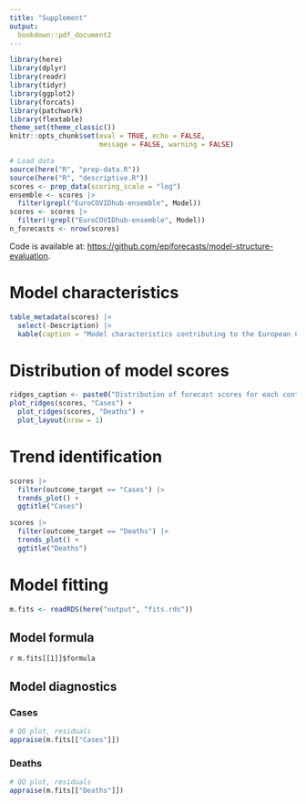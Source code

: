 ```yaml
---
title: "Supplement"
output: 
  bookdown::pdf_document2
---
```


```r
library(here)
library(dplyr)
library(readr)
library(tidyr)
library(ggplot2)
library(forcats)
library(patchwork)
library(flextable)
theme_set(theme_classic())
knitr::opts_chunk$set(eval = TRUE, echo = FALSE,
                      message = FALSE, warning = FALSE)
```

```r
# Load data
source(here("R", "prep-data.R"))
source(here("R", "descriptive.R"))
scores <- prep_data(scoring_scale = "log")
ensemble <- scores |> 
  filter(grepl("EuroCOVIDhub-ensemble", Model))
scores <- scores |> 
  filter(!grepl("EuroCOVIDhub-ensemble", Model))
n_forecasts <- nrow(scores)
```

Code is available at: <https://github.com/epiforecasts/model-structure-evaluation>. 

\newpage

# Model characteristics

```r
table_metadata(scores) |>
  select(-Description) |>
  kable(caption = "Model characteristics contributing to the European COVID-19 Forecast Hub, by method used, number of countries targeted, and number of forecasts contributed.")
```

\newpage

# Distribution of model scores

```r
ridges_caption <- paste0("Distribution of forecast scores for each contributing model. Each distribution shows the interquartile range and median (vertical line) of interval scores across forecasts made by each model, with lower interval score indicating better predictive accuracy. Each model forecast for a different combination of targets, with some models contributing very few forecasts, meaning that forecast scores are not directly comparable.")
plot_ridges(scores, "Cases") +
  plot_ridges(scores, "Deaths") +
  plot_layout(nrow = 1)
```

\newpage

# Trend identification

```r
scores |>
  filter(outcome_target == "Cases") |>
  trends_plot() +
  ggtitle("Cases")
```

```r
scores |>
  filter(outcome_target == "Deaths") |>
  trends_plot() +
  ggtitle("Deaths")
```

\newpage


# Model fitting

```r
m.fits <- readRDS(here("output", "fits.rds"))
```


## Model formula

`r m.fits[[1]]$formula`

## Model diagnostics

### Cases

```r
# QQ plot, residuals
appraise(m.fits[["Cases"]])
```

### Deaths

```r
# QQ plot, residuals
appraise(m.fits[["Deaths"]])
```
